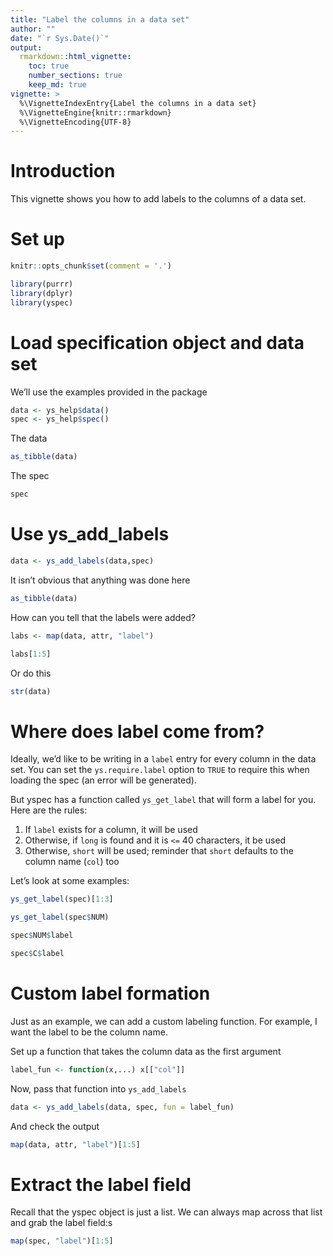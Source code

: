 ```yaml
---
title: "Label the columns in a data set"
author: ""
date: "`r Sys.Date()`"
output: 
  rmarkdown::html_vignette: 
    toc: true
    number_sections: true
    keep_md: true
vignette: >
  %\VignetteIndexEntry{Label the columns in a data set}
  %\VignetteEngine{knitr::rmarkdown}
  %\VignetteEncoding{UTF-8}
---
```

# Introduction
This vignette shows you how to add labels to the columns of a data set.

# Set up

```r
knitr::opts_chunk$set(comment = '.')
```


```r
library(purrr)
library(dplyr)
library(yspec)
```

# Load specification object and data set

We'll use the examples provided in the package

```r
data <- ys_help$data()
spec <- ys_help$spec()
```

The data
```r
as_tibble(data)
```

The spec
```r
spec
```


# Use ys_add_labels

```r
data <- ys_add_labels(data,spec)
```

It isn't obvious that anything was done here
```r
as_tibble(data)
```

How can you tell that the labels were added?

```r
labs <- map(data, attr, "label")

labs[1:5]
```

Or do this

```r
str(data)
```

# Where does label come from?

Ideally, we'd like to be writing in a `label` entry for every column in the 
data set.  You can set the `ys.require.label` option to `TRUE` to require this
when loading the spec (an error will be generated). 

But yspec has a function called `ys_get_label` that will form a label for you. 
Here are the rules:

1. If `label` exists for a column, it will be used
1. Otherwise, if `long` is found and it is `<=` 40 characters, it be used
1. Otherwise, `short` will be used; reminder that `short` defaults to the 
   column name (`col`) too

Let's look at some examples:

```r
ys_get_label(spec)[1:3]
```

```r
ys_get_label(spec$NUM)
```

```r
spec$NUM$label
```

```r
spec$C$label
```

# Custom label formation

Just as an example, we can add a custom labeling function. For example, I want 
the label to be the column name. 

Set up a function that takes the column data as the first argument
```r
label_fun <- function(x,...) x[["col"]]
```

Now, pass that function into `ys_add_labels`

```r
data <- ys_add_labels(data, spec, fun = label_fun)
```

And check the output

```r
map(data, attr, "label")[1:5]
```

# Extract the label field

Recall that the yspec object is just a list.  We can always map across that list
and grab the label field:s

```r
map(spec, "label")[1:5]
```

